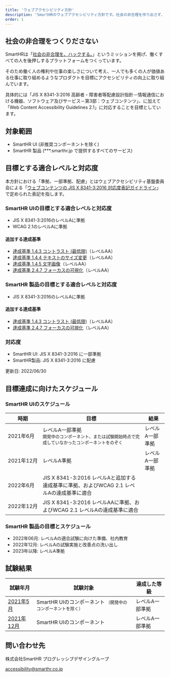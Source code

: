 ```yaml
---
title: 'ウェブアクセシビリティ方針'
description: 'SmartHRのウェブアクセシビリティ方針です。社会の非合理を作り出さず、一人でも多くの人が価値ある仕事に取り組めるようなプロダクトを目標にしています。'
order: 1
---
```




## 社会の非合理をつくりださない

SmartHRは「[社会の非合理を、ハックする。](https://smarthr.co.jp/about/)」というミッションを掲げ、働くすべての人を後押しするプラットフォームをつくっています。

そのため働く人の権利や仕事の楽しさについて考え、一人でも多くの人が価値ある仕事に取り組めるようなプロダクトを目標にアクセシビリティの向上に取り組んでいます。

<!-- textlint-disable -->

具体的には「JIS X 8341-3:2016 高齢者・障害者等配慮設計指針－情報通信における機器、ソフトウェア及びサービス－第3部：ウェブコンテンツ」、に加えて「Web Content Accessibility Guidelines 2.1」に対応することを目標としています。

<!-- textlint-enable -->

## 対象範囲

- SmartHR UI (非推奨コンポーネントを除く)
- SmartHR 製品 (***.smarthr.jp で提供するすべてのサービス)

## 目標とする適合レベルと対応度

<!-- textlint-disable -->

本方針における「準拠、一部準拠、配慮」とはウェブアクセシビリティ基盤委員会による「[ウェブコンテンツの JIS X 8341-3:2016 対応度表記ガイドライン](https://waic.jp/docs/jis2016/compliance-guidelines/201603/)」で定められた表記を指します。

<!-- textlint-enable -->

### SmartHR UIの目標とする適合レベルと対応度

- JIS X 8341-3:2016のレベルAに準拠
- WCAG 2.1のレベルAに準拠

#### 追加する達成基準

- [達成基準 1.4.3 コントラスト (最低限)](https://waic.jp/docs/WCAG21/#contrast-minimum)（レベルAA）
- [達成基準 1.4.4 テキストのサイズ変更](https://waic.jp/docs/WCAG21/#resize-text)（レベルAA）
- [達成基準 1.4.5 文字画像](https://waic.jp/docs/WCAG21/#images-of-text)（レベルAA）
- [達成基準 2.4.7 フォーカスの可視化](https://waic.jp/docs/WCAG21/#focus-visible)（レベルAA）

### SmartHR 製品の目標とする適合レベルと対応度

- JIS X 8341-3:2016のレベルAに準拠

#### 追加する達成基準

- [達成基準 1.4.3 コントラスト (最低限)](https://waic.jp/docs/WCAG21/#contrast-minimum)（レベルAA）
- [達成基準 2.4.7 フォーカスの可視化](https://waic.jp/docs/WCAG21/#focus-visible)（レベルAA）

### 対応度

- SmartHR UI: JIS X 8341-3:2016 に一部準拠
- SmartHR製品: JIS X 8341-3:2016 に配慮

更新日: <time datatime="2022-06-30">2022/06/30</time>

## 目標達成に向けたスケジュール

### SmartHR UIのスケジュール

<TableWrapper>
  <Table>
    <thead>
      <tr>
        <Th>
          時期
        </Th>
        <Th>
          目標
        </Th>
        <Th>
          結果
        </Th>
      </tr>
    </thead>
    <tbody>
      <tr>
        <Td> <time datatime="2021-06" style="white-space: nowrap">2021年6月</time> </Td>
        <Td> レベルA一部準拠 <div><small>開発中のコンポーネント、または試験開始時点で完成していなかったコンポーネントをのぞく</small></div> </Td>
        <Td> レベルA一部準拠 </Td>
      </tr>
      <tr>
        <Td> <time datatime="2021-12" style="white-space: nowrap">2021年12月</time> </Td>
        <Td> レベルA準拠 </Td>
        <Td> レベルA一部準拠 </Td>
      </tr>
      <tr>
        <Td> <time datatime="2022-06" style="white-space: nowrap">2022年6月</time> </Td>
        <Td> JIS X 8341-3:2016 レベルAと追加する達成基準に準拠、およびWCAG 2.1 レベルAの達成基準に適合 </Td>
        <Td></Td>
      </tr>
      <tr>
        <Td> <time datatime="2022-12" style="white-space: nowrap">2022年12月</time> </Td>
        <Td> JIS X 8341-3:2016 レベルAAに準拠、およびWCAG 2.1 レベルAの達成基準に適合 </Td>
        <Td></Td>
      </tr>
    </tbody>
  </Table>
</TableWrapper>

### SmartHR 製品の目標とスケジュール

- 2022年06月: レベルAの適合試験に向けた準備、社内教育
- 2022年12月: レベルAの試験実施と改善点の洗い出し
- 2023年以降: レベルA準拠

## 試験結果

<TableWrapper>
  <Table>
    <thead>
      <tr>
        <Th>試験年月</Th>
        <Th>試験対象</Th>
        <Th>達成した等級</Th>
      </tr>
    </thead>
    <tbody>
      <tr>
        <Td>
          <a href="../test/202105/">
            <time datatime="2021-05" style={{ whiteSpace: "no-wrap" }}>2021年5月</time>
          </a>
        </Td>
        <Td>
          SmartHR UIのコンポーネント
          <small>（開発中のコンポーネントを除く）</small>
        </Td>
        <Td>
          レベルA一部準拠
        </Td>
      </tr>
      <tr>
        <Td>
          <a href="../test/202112/">
            <time datatime="2021-12" style={{ whiteSpace: "no-wrap" }}>2021年12月</time>
          </a>
        </Td>
        <Td>
          SmartHR UIのコンポーネント
        </Td>
        <Td>
          レベルA一部準拠
        </Td>
      </tr>
    </tbody>
  </Table>
</TableWrapper>

## 問い合わせ先

<address style="font-style: normal">
  <p>株式会社SmartHR プログレッシブデザイングループ</p>
  <a href="mailto:accessibility@smarthr.co.jp">accessibility@smarthr.co.jp</a>
</address>


